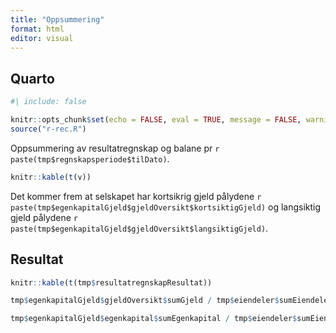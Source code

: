 ```yaml
---
title: "Oppsummering"
format: html
editor: visual
---
```


## Quarto

```r
#| include: false

knitr::opts_chunk$set(echo = FALSE, eval = TRUE, message = FALSE, warning = FALSE)
source("r-rec.R")
```

Oppsummering av resultatregnskap og balane pr `r paste(tmp$regnskapsperiode$tilDato)`.

```r
knitr::kable(t(v))
```

Det kommer frem at selskapet har kortsikrig gjeld pålydene `r paste(tmp$egenkapitalGjeld$gjeldOversikt$kortsiktigGjeld)` og langsiktig gjeld pålydene `r paste(tmp$egenkapitalGjeld$gjeldOversikt$langsiktigGjeld)`.

## Resultat

```r
knitr::kable(t(tmp$resultatregnskapResultat))
```

```r
tmp$egenkapitalGjeld$gjeldOversikt$sumGjeld / tmp$eiendeler$sumEiendeler
```

```r
tmp$egenkapitalGjeld$egenkapital$sumEgenkapital / tmp$eiendeler$sumEiendeler
```
